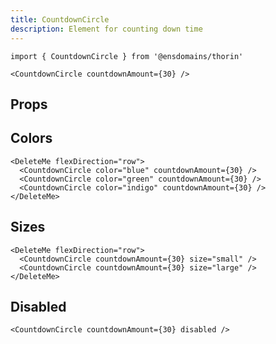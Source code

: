 ```yaml
---
title: CountdownCircle
description: Element for counting down time
---
```


```tsx
import { CountdownCircle } from '@ensdomains/thorin'
```

```tsx expand=true live=true
<CountdownCircle countdownAmount={30} />
```

## Props

<PropsTable sourceLink={sourceLink} types={types} />

## Colors

```tsx expand=true live=true
<DeleteMe flexDirection="row">
  <CountdownCircle color="blue" countdownAmount={30} />
  <CountdownCircle color="green" countdownAmount={30} />
  <CountdownCircle color="indigo" countdownAmount={30} />
</DeleteMe>
```

## Sizes

```tsx expand=true live=true
<DeleteMe flexDirection="row">
  <CountdownCircle countdownAmount={30} size="small" />
  <CountdownCircle countdownAmount={30} size="large" />
</DeleteMe>
```

## Disabled

```tsx expand=true live=true
<CountdownCircle countdownAmount={30} disabled />
```
